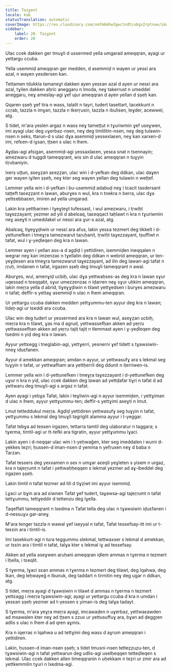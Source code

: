 ```yaml
---
title: Tazɣent
locale: kab
statusTranslation: automatic
coverImage: https://res.cloudinary.com/xmfm6mhw3gwctndtcubgx2rptnae/image/upload/v1741354419/small_cover_la_gran_rebelion_28716e29d2.webp
sidebar:
    label: 20. Tazɣent
    order: 20
---
```

Ulac ccek dakken ger tmuɣli d ussermed yella umgarad ameqqran, ayagi ur yettargu ccuba.

Yella usemmiḍ ameqqran ger medden, d asemmiḍ n wayen ur yesɛi ara azal, n wayen yesdersen kan.

Tettamen tdukkla tamaneɣt dakken ayen yesɛan azal d ayen ur nesɛi ara azal, tɣilen dakken aḥric aneggaru n lmoda, neɣ takerrust n umeddel aneggaru, neɣ ameslay-agi ɣef ujur ameqqran d ayen yellan d ṣṣeḥ kan.

Qqaren ṣṣeḥ ɣef tira n wass, talalit n tayri, tudert tasettart, tacekkunt n ccṛab, tazzla n imɣan, tazzla n tkerṛusin, tazzla n ibulisen, leɣder, acewwel, atg.

S tidet, m'ara yeslen argaz n wass neɣ tameṭṭut n tɣuriwmin ɣef useɣwen, imi ayagi ulac deg uɣerbaz-nsen, neɣ deg timlilitin-nsen, neɣ deg tulawin-nsen n seks, ttarun-d s ulac dɣa asemmiḍ yessexlaɛen, neɣ kan xarxen-d imi, refɛen-d iɣsan, ṭṭsen s ulac n lhem.

Aɣḍas-agi afsigan, asemmiḍ-agi yessaxlaɛen, yesɛa snat n tsennayin; amezwaru d tuggdi tameqqrant, wis sin d ulac ameqqran n tuɣyin tiṛuḥaniyin.

Ixerṣ uṭṭun, aseɣẓan aɛeẓẓan, ulac win i d-yefkan deg ddkan, ulac daɣen ger wayen iɣilen ṣṣeḥ, neɣ kter seg wayen yellan deg tulawin n weṭṭef.

Lemmer yella win i d-yefkan i bu-usemmiḍ adabuḍ neɣ i tcacit tasdersant taṭṭeft taɛeẓẓant n lawan, aburɣes n wul, kra n tnekra n berra, ulac dɣa yettɛebbaɛen, imiren ad yella umgarad.

Lakin kra yettḥariren i tɣeɣṭeɣt tufessast, i wul amezwaru, i tṛwiḥt taɣezzayant; yezmer ad yili d abelɛaq, taɛeqqact taḥlawt n kra n tɣuriwmin neɣ aseɣti n umeddakel ur nesɛi ara ɣur-s azal, atg.

Abalɛaq, tiɣeɣɣḍiwin ur nesɛi ara afus, lakin yesɛa tezmert deg tikkelt i d-yettunefken i tmeɣṛa tamezwarut taṛuḥanit, tṛwiḥt taɣezzayant, tṣuffiwt n tafat, wul i ɣ-yeḍleqen deg kra n lawan.

Lemmer ayen i yellan ass-a d agḍiḍ i yettidiren, isemmiḍen ineqqalen n wegrar neɣ kan imzenzaɛ n tɣellatin deg ddkan n webrid ameqqran, ur ten-yeɣḍesen ara tmeɣṛa tamezwarut taɣezzayant, ad ilin deg lawan-agi tafat n ṛṛuḥ, imdanen n tafat, irgazen ṣṣeḥ deg tmuɣli tameqqrant n awal.

Aburɣes, wul, amenɣiḍ ucbiḥ, ulac dɣa yettwaḥses-as deg kra n lawan sɣur uqessaḍ n tɛeqqabt, sɣur umezzenzaɛ n iḍarren neɣ sɣur uḥkim ameqqran, lakin meṛṛa yella d abrid, tiɣeɣɣḍiwin n tilawt yettɣedsen i burɣes amezwaru n tafat; deffir-s yettaɣ asemmiḍ n ulac n lhem ameqqran.

Ur yettargu ccuba dakken medden yettɣummu-ten ayyur deg kra n lawan; tideț-agi ur tɛeddi ara ccuba.

Ulac win deg tudert ur yessermed ara kra n lawan wul, aseɣẓan ucbiḥ, meṛṛa kra n tilawt, ɣas ma d agrud, yettwassefḥan akken ad yeṛṛu yettwassefḥan akken ad yeṛṛu tajiṭ tajiṭ n tlemmast ayen i ɣ-yeḍleqen deg tsedmi n yiḍ deg kra n lawan.

Ayyur yettɛegg i tneglabin-agi, yettɣerri, yesnerni ɣef tidett s tɣawsiwin-nneɣ iduɛfanen.

Ayyur d amekkan ameqqran; amdan n ayyur, ur yettwasufɣ ara s lekmal seg tuɣyin n tafat, ur yettwafham ara yettḥerril deg ddunit n iṭerriwen-is.

Lemmer yella win i d-yettunefken i tmeɣṛa taɣezzayant i d-yettunefken deg uɣur n kra n yiḍ, ulac ccek dakken deg lawan ad yettḍafar tiɣri n tafat d ad yettwaru deg tmuɣli-agi s argaz n tafat.

Ayen ayagi i yebɣa Tafat, lakin i teɣliwin-agi n ayyur isemmiḍen, i yettɣiman d ulac n lhem, ayyur yettɣummu-ten; deffir-s yettɣimi aseɣti n lmut.

Lmut tetteddukul meṛṛa. Agḍiḍ yettidiren yettwasufɣ seg tuɣyin n tafat, yettɣummu s lekmal deg tmuɣli tagriglit alamma ayyur i t-yeggar.

Tafat tebɣa ad tessen irgazen, tettarra tamtil deg ulaboratur n taggara; s tɣerma, timtil-agi ur tt-tefki ara tigratin, ayyur yettɣummu lɣaci.

Lakin ayen i d-neqqar ulac win i t-yeḥwaǧen, kter seg imeddalen i wumi d-yekkes teẓri; ḥussen-d iman-nsen d yemma n yefṛuxen neɣ d baba n Tarzan.

Tafat tessers deg yexxamen n sex n umɣar aɛeqli yeɣleten s yisem n urgaz, kra n tajeṛṛumt n tafat i yettwaḥḥeqqen s lekmal yezmer ad aɣ-ibeddel deg irgazen ṣṣeḥ.

Lakin timtil n tafat tezmer ad tili d tiɣẓiwt imi ayyur isemmiḍ.

Lɣaci ur bɣin ara ad ɛiwnen Tafat ɣef tudert, taɣawsa-agi tajeṛṛumt n tafat tettɣummu, tettɣeddir d tettenzu deg lɣella.

Taqeffalt tameqqrant n lxedma n Tafat tella deg ulac n tɣawsiwin iḍuɛfanen i d-nessuɣu gar-aneɣ.

M'ara tenger tazzla n wawal ɣef ixeyyal n tafat, Tafat tessefsay-itt imi ur t-teɛɛin ara i timtil-is.

Imi tasekkurt-agi n tura teggummu slekmal, tettwaxxer s lekmal d amekkan, ur tɛɛin ara i timtil n tafat, talɣa kter s lekmal iɣ ad tessefsay.

Akken ad yella aseɣwen aṛuḥani ameqqran iḍlem ammas n tɣerma n tezmert i lḥella, i tɛeqlit.

S tɣerma, lɣaci sɛan ammas n tɣerma n tezmert deg tilawt, deg lqahwa, deg lkan, deg leḥwayeǧ n lbunuk, deg taddart n tirmitin neɣ deg ugar n ddkan, atg.

S tidet, meṛṛa ayagi d tɣawsiwin n tilawt d ammas n tɣerma n tezmert yettɛagg i meṛṛa tɣawsiwin-agi; ayagi ur yettargu ccuba d kra n umdan i yesɛan ṣṣeḥ yezmer ad t-yessen s yiman-is deg talɣa tadayt.

S tɣerma, m'ara yeɣṛa meṛṛa ayagi, imcawaḍen n uɣerbaz, yettwaɛawden ad msawalen kter neɣ ad ṭṭsen s zzux ur yettusuffuɣ ara, bɣan ad ḍeggṛen adlis s ulac n lhem d ad qren aɣmis.

Kra n iqerraɛ n lqahwa u ad tettɣimi deg wass d aɣrum ameqqran i yettidiren.

Lakin, ḥussen-d iman-nsen ṣṣeḥ; s tidet tmusni-nsen tetteẓẓuẓu-ten, d tɣawsiwin-agi n tafat yettwarun deg udlis-agi uselḥeqqen tetteḍleqen s lekmal. Ulac ccek dakken allen timeqqranin n uḥekkam n teẓri ur zmir ara ad yettkemmilin tɣuri n lxedma-agi.
